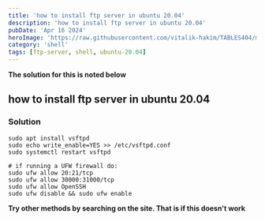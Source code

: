 ```yaml
---
title: 'how to install ftp server in ubuntu 20.04'
description: 'how to install ftp server in ubuntu 20.04'
pubDate: 'Apr 16 2024'
heroImage: 'https://raw.githubusercontent.com/vitalik-hakim/TABLES404/main/error_b/SHELL.jpg'
category: 'shell'
tags: [ftp-server, shell, ubuntu-20.04]
---
```


**The solution for this is noted below**

## how to install ftp server in ubuntu 20.04

### Solution

```shell
sudo apt install vsftpd
sudo echo write_enable=YES >> /etc/vsftpd.conf
sudo systemctl restart vsftpd

# if running a UFW firewall do:
sudo ufw allow 20:21/tcp
sudo ufw allow 30000:31000/tcp
sudo ufw allow OpenSSH
sudo ufw disable && sudo ufw enable
```

**Try other methods by searching on the site. That is if this doesn't work**
